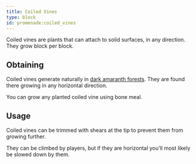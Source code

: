 ```yaml
---
title: Coiled Vines
type: block
id: promenade:coiled_vines
---
```


Coiled vines are plants that can attach to solid surfaces, in any direction. They grow block per block.

## Obtaining

Coiled vines generate naturally in [dark amaranth forests](../biomes/dark_amaranth_forest).
They are found there growing in any horizontal direction.

You can grow any planted coiled vine using bone meal.

## Usage

Coiled vines can be trimmed with shears at the tip to prevent them from growing further.

They can be climbed by players, but if they are horizontal you'll most likely be slowed down by them.